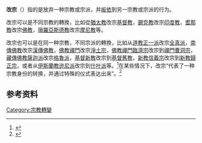 {{not|劝诱改宗}}
'''改宗'''（{{lang-en|Religious conversion}}）指的是放弃一种宗教或宗派，并[[皈依|皈依]]到另一宗教或宗派的行为。

改宗可以是不同宗教的轉換，比如從[[猶太教|猶太教]]改宗[[基督教|基督教]]，[[錫克教|錫克教]]改宗[[印度教|印度教]]，[[耆那教|耆那教]]改宗[[佛教|佛教]]，[[瑣羅亞斯德教|瑣羅亞斯德教]]改宗[[摩尼教|摩尼教]]等。

改宗也可以是在同一种宗教，不同宗派的轉換，比如从[[道教|道教]][[正一派|正一派]]改宗[[全真派|全真派]]，[[南傳佛教|南傳佛教]]改宗[[漢傳佛教|漢傳佛教]]，[[佛教|佛教]][[禪門|禪門]]改宗[[淨土宗|淨土宗]]，[[佛教|佛教]][[禪門|禪門]][[臨濟宗|臨濟宗]]改宗到[[禪門|禪門]][[曹洞宗|曹洞宗]]，[[藏傳佛教|藏傳佛教]][[薩迦派|薩迦派]]改宗[[格魯派|格魯派]]，[[基督新教|基督新教]]改宗到[[天主教|基督舊教]]，[[新教|新教]][[信義宗|信義宗]]改宗到[[新教|新教]][[歸正宗|歸正宗]]，或者从[[伊斯蘭教|伊斯蘭教]][[逊尼派|逊尼派]]改宗到[[什叶派|什叶派]]等。<ref>{{cite book|last1=Stark|first1=Rodney|last2=Finke|first2=Roger|title=Acts of faith : explaining the human side of religion|url=https://archive.org/details/actsoffaithexpla0000star|date=2000|publisher=University of California Press|location=Berkeley|isbn=978-0-520-22202-1|edition=8. [pr.].}}</ref>在某些情况下，改宗“代表了一种宗教身份的转换，并通过特殊的仪式表达出来”。<ref>{{cite journal | title = When There Is No Conversion: Spiritualists and Personal Religious Change | journal = Anthropologica | first = Deirdre | last = Meintel | volume = 49 | issue = 1 | pages = 149–162 | accessdate = 2013-05-02}}</ref>

==参考资料==
{{reflist}}

[[Category:宗教轉變|Category:宗教轉變]]
{{宗教}}